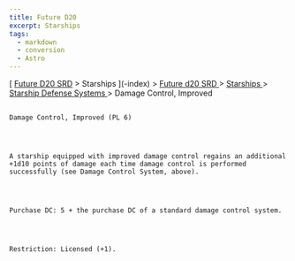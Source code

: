 ```yaml
---
title: Future D20
excerpt: Starships
tags:
  - markdown
  - conversion
  - Astro
---
```







[
[Future D20 SRD]( / ) > Starships
     ](-index)
     >
     [
      Future d20 SRD
     ](future-d20-srd-index)
     >
     [
      Starships
     ](future-d20-srd-starships-index)
     >
     [
      Starship Defense Systems
     ](future-d20-srd-starships-starship-defense-systems-index)
     > Damage Control, Improved
    




## 
    Damage Control, Improved (PL 6)
   



    A starship equipped with improved damage control regains an additional +1d10 points of damage each time damage control is performed successfully (see Damage Control System, above).
   



    Purchase DC: 5 + the purchase DC of a standard damage control system.
   



    Restriction: Licensed (+1).
   





